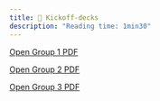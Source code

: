```yaml
---
title: 👑 Kickoff-decks
description: "Reading time: 1min30"
---
```


[Open Group 1 PDF](./images/group-1.pdf)


[Open Group 2 PDF](./images/group-2.pdf)


[Open Group 3 PDF](#)


